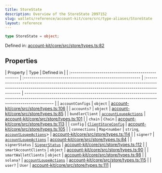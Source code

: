 ```yaml
---
title: StoreState
description: Overview of the StoreState 2097152
slug: wallets/reference/account-kit/core/src/type-aliases/StoreState
layout: reference
---
```


```ts
type StoreState = object;
```

Defined in: [account-kit/core/src/store/types.ts:82](https://github.com/alchemyplatform/aa-sdk/blob/923a52171f7246172caf350853843e6680197da9/account-kit/core/src/store/types.ts#L82)

## Properties

| Property                                             | Type                                                          | Defined in                                                                                                                                                                  |
| :--------------------------------------------------- | :------------------------------------------------------------ | :-------------------------------------------------------------------------------------------------------------------------------------------------------------------------- | --------------------------------------------------------------------------------------------------------------------------------------------------------------------------- |
| <a id="accountconfigs" /> `accountConfigs`           | `object`                                                      | [account-kit/core/src/store/types.ts:106](https://github.com/alchemyplatform/aa-sdk/blob/923a52171f7246172caf350853843e6680197da9/account-kit/core/src/store/types.ts#L106) |
| <a id="accounts" /> `accounts?`                      | `object`                                                      | [account-kit/core/src/store/types.ts:85](https://github.com/alchemyplatform/aa-sdk/blob/923a52171f7246172caf350853843e6680197da9/account-kit/core/src/store/types.ts#L85)   |
| <a id="bundlerclient" /> `bundlerClient`             | [`accountLoupeActions`](../variables/accountLoupeActions.mdx) | [account-kit/core/src/store/types.ts:101](https://github.com/alchemyplatform/aa-sdk/blob/923a52171f7246172caf350853843e6680197da9/account-kit/core/src/store/types.ts#L101) |
| <a id="chain" /> `chain`                             | `Chain`                                                       | [account-kit/core/src/store/types.ts:113](https://github.com/alchemyplatform/aa-sdk/blob/923a52171f7246172caf350853843e6680197da9/account-kit/core/src/store/types.ts#L113) |
| <a id="config" /> `config`                           | [`ClientStoreConfig`](ClientStoreConfig.mdx)                  | [account-kit/core/src/store/types.ts:105](https://github.com/alchemyplatform/aa-sdk/blob/923a52171f7246172caf350853843e6680197da9/account-kit/core/src/store/types.ts#L105) |
| <a id="connections" /> `connections`                 | `Map`\<`number`                                               | `string`, [`accountLoupeActions`](../variables/accountLoupeActions.mdx)>                                                                                                    | [account-kit/core/src/store/types.ts:114](https://github.com/alchemyplatform/aa-sdk/blob/923a52171f7246172caf350853843e6680197da9/account-kit/core/src/store/types.ts#L114) |
| <a id="signer" /> `signer?`                          | [`accountLoupeActions`](../variables/accountLoupeActions.mdx) | [account-kit/core/src/store/types.ts:84](https://github.com/alchemyplatform/aa-sdk/blob/923a52171f7246172caf350853843e6680197da9/account-kit/core/src/store/types.ts#L84)   |
| <a id="signerstatus" /> `signerStatus`               | [`SignerStatus`](SignerStatus.mdx)                            | [account-kit/core/src/store/types.ts:112](https://github.com/alchemyplatform/aa-sdk/blob/923a52171f7246172caf350853843e6680197da9/account-kit/core/src/store/types.ts#L112) |
| <a id="smartaccountclients" /> `smartAccountClients` | `object`                                                      | [account-kit/core/src/store/types.ts:90](https://github.com/alchemyplatform/aa-sdk/blob/923a52171f7246172caf350853843e6680197da9/account-kit/core/src/store/types.ts#L90)   |
| <a id="smartwalletclients" /> `smartWalletClients`   | `object`                                                      | [account-kit/core/src/store/types.ts:98](https://github.com/alchemyplatform/aa-sdk/blob/923a52171f7246172caf350853843e6680197da9/account-kit/core/src/store/types.ts#L98)   |
| <a id="solana" /> `solana?`                          | [`accountLoupeActions`](../variables/accountLoupeActions.mdx) | [account-kit/core/src/store/types.ts:115](https://github.com/alchemyplatform/aa-sdk/blob/923a52171f7246172caf350853843e6680197da9/account-kit/core/src/store/types.ts#L115) |
| <a id="user" /> `user?`                              | `User`                                                        | [account-kit/core/src/store/types.ts:111](https://github.com/alchemyplatform/aa-sdk/blob/923a52171f7246172caf350853843e6680197da9/account-kit/core/src/store/types.ts#L111) |
